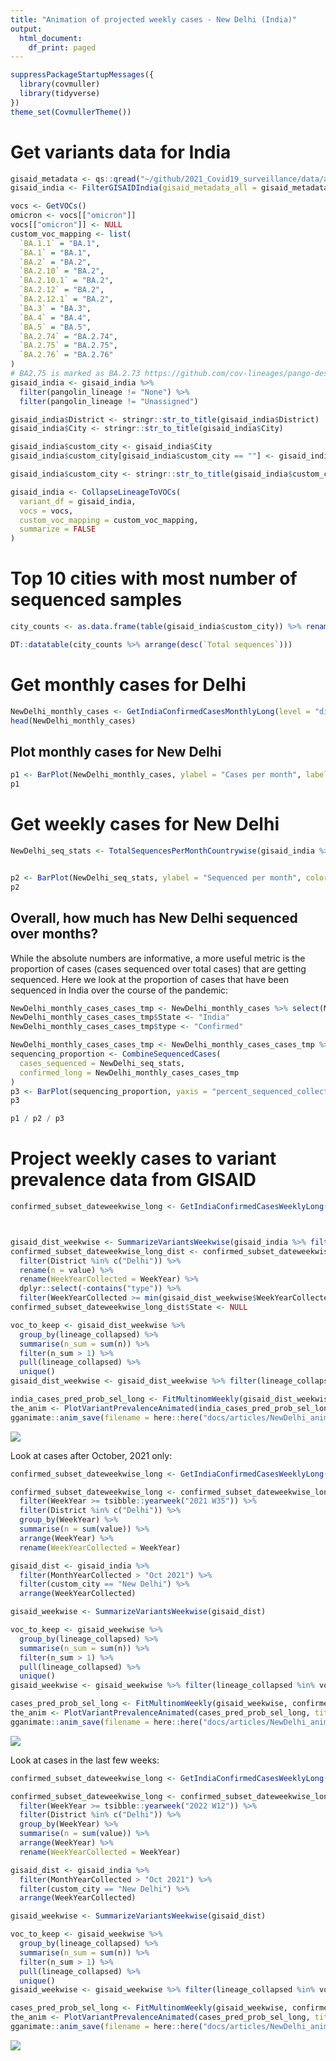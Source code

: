 ```yaml
---
title: "Animation of projected weekly cases - New Delhi (India)"
output:
  html_document:
    df_print: paged
---
```





```r
suppressPackageStartupMessages({
  library(covmuller)
  library(tidyverse)
})
theme_set(CovmullerTheme())
```

# Get variants data for India

```r
gisaid_metadata <- qs::qread("~/github/2021_Covid19_surveillance/data/all_metadata/metadata_tsv_2022_08_15.qs")
gisaid_india <- FilterGISAIDIndia(gisaid_metadata_all = gisaid_metadata)

vocs <- GetVOCs()
omicron <- vocs[["omicron"]]
vocs[["omicron"]] <- NULL
custom_voc_mapping <- list(
  `BA.1.1` = "BA.1", 
  `BA.1` = "BA.1",
  `BA.2` = "BA.2",
  `BA.2.10` = "BA.2",
  `BA.2.10.1` = "BA.2",
  `BA.2.12` = "BA.2",
  `BA.2.12.1` = "BA.2",
  `BA.3` = "BA.3",
  `BA.4` = "BA.4",
  `BA.5` = "BA.5",
  `BA.2.74` = "BA.2.74",
  `BA.2.75` = "BA.2.75",
  `BA.2.76` = "BA.2.76"
)
# BA2.75 is marked as BA.2.73 https://github.com/cov-lineages/pango-designation/issues/830#issuecomment-1178920091
gisaid_india <- gisaid_india %>%
  filter(pangolin_lineage != "None") %>%
  filter(pangolin_lineage != "Unassigned")

gisaid_india$District <- stringr::str_to_title(gisaid_india$District)
gisaid_india$City <- stringr::str_to_title(gisaid_india$City)

gisaid_india$custom_city <- gisaid_india$City
gisaid_india$custom_city[gisaid_india$custom_city == ""] <- gisaid_india$District[gisaid_india$custom_city == ""]

gisaid_india$custom_city <- stringr::str_to_title(gisaid_india$custom_city)

gisaid_india <- CollapseLineageToVOCs(
  variant_df = gisaid_india,
  vocs = vocs,
  custom_voc_mapping = custom_voc_mapping,
  summarize = FALSE
)
```


# Top 10 cities with most number of sequenced samples

```r
city_counts <- as.data.frame(table(gisaid_india$custom_city)) %>% rename(City = Var1, `Total sequences` = Freq)

DT::datatable(city_counts %>% arrange(desc(`Total sequences`)))
```

# Get monthly cases for Delhi
```r
NewDelhi_monthly_cases <- GetIndiaConfirmedCasesMonthlyLong(level = "district") %>% filter(District == "Delhi")
head(NewDelhi_monthly_cases)
```


## Plot monthly cases for New Delhi


```r
p1 <- BarPlot(NewDelhi_monthly_cases, ylabel = "Cases per month", label_si = TRUE, title = "Total cases per month - New Delhi (India)", caption = "**Source: covid19bharat.org<br>**")
p1
```

# Get weekly cases for New Delhi

```r
NewDelhi_seq_stats <- TotalSequencesPerMonthCountrywise(gisaid_india %>% filter(custom_city == "New Delhi"), rename_country_as_state = TRUE)


p2 <- BarPlot(NewDelhi_seq_stats, ylabel = "Sequenced per month", color = "slateblue1", label_si = TRUE, title = "Total sequences deposited to GISAID from New Delhi (India)", caption = "**Source: gisaid.org <br>**")
p2
```


## Overall, how much has New Delhi sequenced over months?

While the absolute numbers are informative, a more useful metric is the proportion of cases (cases sequenced over total cases) that are getting sequenced. Here we look at the proportion of cases that have been sequenced in India over the course of the pandemic:

```r
NewDelhi_monthly_cases_cases_tmp <- NewDelhi_monthly_cases %>% select(MonthYear, value)
NewDelhi_monthly_cases_cases_tmp$State <- "India"
NewDelhi_monthly_cases_cases_tmp$type <- "Confirmed"

NewDelhi_monthly_cases_cases_tmp <- NewDelhi_monthly_cases_cases_tmp %>% select(MonthYear, State, value, type)
sequencing_proportion <- CombineSequencedCases(
  cases_sequenced = NewDelhi_seq_stats,
  confirmed_long = NewDelhi_monthly_cases_cases_tmp
)
p3 <- BarPlot(sequencing_proportion, yaxis = "percent_sequenced_collected", ylabel = "%  deposited to GISAID", color = "yellowgreen", title = "Proportion of cases deposited to GISAID from New Delhi (India)", caption = "**Source: gisaid.org and covid19bharat.org<br>**")
p3
```

```r
p1 / p2 / p3
```

# Project weekly cases to variant prevalence data from GISAID


```r
confirmed_subset_dateweekwise_long <- GetIndiaConfirmedCasesWeeklyLong(level = "district")



gisaid_dist_weekwise <- SummarizeVariantsWeekwise(gisaid_india %>% filter(custom_city == "New Delhi") %>% arrange(WeekYearCollected))
confirmed_subset_dateweekwise_long_dist <- confirmed_subset_dateweekwise_long %>%
  filter(District %in% c("Delhi")) %>%
  rename(n = value) %>%
  rename(WeekYearCollected = WeekYear) %>%
  dplyr::select(-contains("type")) %>%
  filter(WeekYearCollected >= min(gisaid_dist_weekwise$WeekYearCollected))
confirmed_subset_dateweekwise_long_dist$State <- NULL

voc_to_keep <- gisaid_dist_weekwise %>%
  group_by(lineage_collapsed) %>%
  summarise(n_sum = sum(n)) %>%
  filter(n_sum > 1) %>%
  pull(lineage_collapsed) %>%
  unique()
gisaid_dist_weekwise <- gisaid_dist_weekwise %>% filter(lineage_collapsed %in% voc_to_keep)

india_cases_pred_prob_sel_long <- FitMultinomWeekly(gisaid_dist_weekwise, confirmed_subset_dateweekwise_long_dist)
the_anim <- PlotVariantPrevalenceAnimated(india_cases_pred_prob_sel_long, title = "Estimated cases (weekly average) in New Delhi (India) by variant", caption = "**Source: gisaid.org and covid19bharat.org**", date_breaks = "28 days")
gganimate::anim_save(filename = here::here("docs/articles/NewDelhi_animated.gif"), animation = the_anim)
```
![](NewDelhi_animated.gif)


Look at cases after October, 2021 only:

```r
confirmed_subset_dateweekwise_long <- GetIndiaConfirmedCasesWeeklyLong(level = "district")

confirmed_subset_dateweekwise_long <- confirmed_subset_dateweekwise_long %>%
  filter(WeekYear >= tsibble::yearweek("2021 W35")) %>%
  filter(District %in% c("Delhi")) %>%
  group_by(WeekYear) %>%
  summarise(n = sum(value)) %>%
  arrange(WeekYear) %>%
  rename(WeekYearCollected = WeekYear)

gisaid_dist <- gisaid_india %>%
  filter(MonthYearCollected > "Oct 2021") %>%
  filter(custom_city == "New Delhi") %>%
  arrange(WeekYearCollected)

gisaid_weekwise <- SummarizeVariantsWeekwise(gisaid_dist)

voc_to_keep <- gisaid_weekwise %>%
  group_by(lineage_collapsed) %>%
  summarise(n_sum = sum(n)) %>%
  filter(n_sum > 1) %>%
  pull(lineage_collapsed) %>%
  unique()
gisaid_weekwise <- gisaid_weekwise %>% filter(lineage_collapsed %in% voc_to_keep)

cases_pred_prob_sel_long <- FitMultinomWeekly(gisaid_weekwise, confirmed_subset_dateweekwise_long)
the_anim <- PlotVariantPrevalenceAnimated(cases_pred_prob_sel_long, title = "Estimated cases (weekly average) in New Delhi (India) by variant", caption = "**Source: gisaid.org and covid19bharat.org<br>**")
gganimate::anim_save(filename = here::here("docs/articles/NewDelhi_animated_2021.gif"), animation = the_anim)
```
![](NewDelhi_animated_2021.gif)


Look at cases in the last few weeks:

```r
confirmed_subset_dateweekwise_long <- GetIndiaConfirmedCasesWeeklyLong(level = "district")

confirmed_subset_dateweekwise_long <- confirmed_subset_dateweekwise_long %>%
  filter(WeekYear >= tsibble::yearweek("2022 W12")) %>%
  filter(District %in% c("Delhi")) %>%
  group_by(WeekYear) %>%
  summarise(n = sum(value)) %>%
  arrange(WeekYear) %>%
  rename(WeekYearCollected = WeekYear)

gisaid_dist <- gisaid_india %>%
  filter(MonthYearCollected > "Oct 2021") %>%
  filter(custom_city == "New Delhi") %>%
  arrange(WeekYearCollected)

gisaid_weekwise <- SummarizeVariantsWeekwise(gisaid_dist)

voc_to_keep <- gisaid_weekwise %>%
  group_by(lineage_collapsed) %>%
  summarise(n_sum = sum(n)) %>%
  filter(n_sum > 1) %>%
  pull(lineage_collapsed) %>%
  unique()
gisaid_weekwise <- gisaid_weekwise %>% filter(lineage_collapsed %in% voc_to_keep)

cases_pred_prob_sel_long <- FitMultinomWeekly(gisaid_weekwise, confirmed_subset_dateweekwise_long)
the_anim <- PlotVariantPrevalenceAnimated(cases_pred_prob_sel_long, title = "Estimated cases (weekly average) in New Delhi (India) by variant", caption = "**Source: gisaid.org and covid19bharat.org<br>**")
gganimate::anim_save(filename = here::here("docs/articles/NewDelhi_animated_2022.gif"), animation = the_anim)
```
![](NewDelhi_animated_2022.gif)
